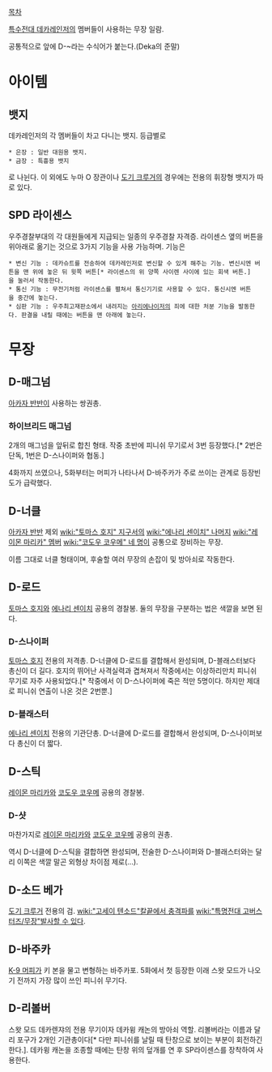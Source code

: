 [[목차]]

[[특수전대 데카레인저]]의 멤버들이 사용하는 무장 일람.

공통적으로 앞에 D-~라는 수식어가 붙는다.(Deka의 준말)

= 아이템 =
== 뱃지 ==
데카레인저의 각 멤버들이 차고 다니는 뱃지.
등급별로
 * 은장 : 일반 대원용 뱃지.
 * 금장 : 특흉용 뱃지
로 나뉜다. 이 외에도 누마 O 장관이나 [[도기 크루거]]의 경우에는 전용의 휘장형 뱃지가 따로 있다.
== SPD 라이센스 ==
우주경찰부대의 각 대원들에게 지급되는 일종의 우주경찰 자격증.
라이센스 옆의 버튼을 위아래로 옮기는 것으로 3가지 기능을 사용 가능하며. 기능은

 * 변신 기능 : 데카슈트를 전송하여 데카레인저로 변신할 수 있게 해주는 기능. 변신시엔 버튼을 맨 위에 놓은 뒤 윗쪽 버튼[* 라이센스의 위 양쪽 사이렌 사이에 있는 회색 버튼.]을 눌러서 작동한다.
 * 통신 기능 : 무전기처럼 라이센스를 펼쳐서 통신기기로 사용할 수 있다. 통신시엔 버튼을 중간에 놓는다.
 * 심판 기능 : 우주최고재판소에서 내려지는 [[아리에나이저]]의 죄에 대한 처분 기능을 발동한다. 판결을 내릴 때에는 버튼을 맨 아래에 놓는다. 
= 무장 =
== D-매그넘 ==
[[아카자 반반]]이 사용하는 쌍권총.
=== 하이브리드 매그넘 ===
2개의 매그넘을 앞뒤로 합친 형태. 작중 초반에 피니쉬 무기로서 3번 등장했다.[* 2번은 단독, 1번은 D-스나이퍼와 협동.]

4화까지 쓰였으나, 5화부터는 머피가 나타나서 D-바주카가 주로 쓰이는 관계로 등장빈도가 급락했다.
== D-너클 ==
[[아카자 반반]] 제외 [[wiki:"토마스 호지" 지구서의]] [[wiki:"에나리 센이치" 나머지]] [[wiki:"레이몬 마리카" 멤버]] [[wiki:"코도우 코우메" 네 명]]이 공통으로 장비하는 무장.

이름 그대로 너클 형태이며, 후술할 여러 무장의 손잡이 및 방아쇠로 작동한다.
== D-로드 ==
[[토마스 호지]]와 [[에나리 센이치]] 공용의 경찰봉. 둘의 무장을 구분하는 법은 색깔을 보면 된다.
=== D-스나이퍼 ===
[[토마스 호지]] 전용의 저격총. D-너클에 D-로드를 결합해서 완성되며, D-블래스터보다 총신이 더 길다. 호지의 뛰어난 사격실력과 겹쳐져서 작중에서는 이상하리만치 피니쉬 무기로 자주 사용되었다.[* 작중에서 이 D-스나이퍼에 죽은 적만 5명이다. 하지만 제대로 피니쉬 연출이 나온 것은 2번뿐.]
=== D-블래스터 ===
[[에나리 센이치]] 전용의 기관단총. D-너클에 D-로드를 결합해서 완성되며, D-스나이퍼보다 총신이 더 짧다.
== D-스틱 ==
[[레이몬 마리카]]와 [[코도우 코우메]] 공용의 경찰봉.
=== D-샷 ===
마찬가지로 [[레이몬 마리카]]와 [[코도우 코우메]] 공용의 권총.

역시 D-너클에 D-스틱을 결합하면 완성되며, 전술한 D-스나이퍼와 D-블래스터와는 달리 이쪽은 색깔 말곤 외형상 차이점 제로(...).
== D-소드 베가 ==
[[도기 크루거]] 전용의 검. [[wiki:"고세이 텐소드"칼끝에서 충격파를]] [[wiki:"특명전대 고버스터즈/무장"발사할 수 있다]].
== D-바주카 ==
[[K-9 머피]]가 키 본을 물고 변형하는 바주카포. 5화에서 첫 등장한 이래 스왓 모드가 나오기 전까지 가장 많이 쓰인 피니쉬 무기다.
== D-리볼버 ==
스왓 모드 데카렌쟈의 전용 무기이자 데카윙 캐논의 방아쇠 역할. 리볼버라는 이름과 달리 포구가 2개인 기관총이다[* 다만 피니쉬를 날릴 때 탄창으로 보이는 부분이 회전하긴 한다.]. 데카윙 캐논을 조종할 때에는 탄창 위의 덮개를 연 후 SP라이센스를 장착하여 사용한다.
